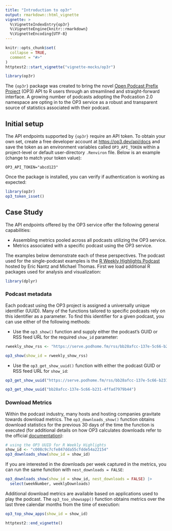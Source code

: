 ```yaml
---
title: "Introduction to op3r"
output: rmarkdown::html_vignette
vignette: >
  %\VignetteIndexEntry{op3r}
  %\VignetteEngine{knitr::rmarkdown}
  %\VignetteEncoding{UTF-8}
---
```


```r
knitr::opts_chunk$set(
  collapse = TRUE,
  comment = "#>"
)
httptest2::start_vignette("vignette-mocks/op3r")
```

```r
library(op3r)
```

The `{op3r}` package was created to bring the novel [Open Podcast Prefix Project](https://op3.dev/) (OP3) API to R users through an streamlined and straight-forward interface. A growing number of podcasts adopting the Podcastion 2.0 namespace are opting in to the OP3 service as a robust and transparent source of statistics associated with their podcast.

## Initial setup

The API endpoints supported by `{op3r}` require an API token. To obtain your own set, create a free developer account at <https://op3.dev/api/docs> and save the token as an environment variables called `OP3_API_TOKEN`  within a project-level or default user-directory `.Renviron` file. Below is an example (change to match your token value):

```
OP3_API_TOKEN="abcd123"
```

Once the package is installed, you can verify if authentication is working as expected:

```r
library(op3r)
op3_token_isset()
```

## Case Study

The API endpoints offered by the OP3 service offer the following general capabilities:

* Assembling metrics pooled across all podcasts utilizing the OP3 service.
* Metrics associated with a specific podcast using the OP3 service.

The examples below demonstrate each of these perspectives. The podcast used for the single-podcast examples is the [R Weekly Highlights Podcast](https://serve.podhome.fm/r-weekly-highlights) hosted by Eric Nantz and Michael Thomas. First we load additional R packages used for analysis and visualization:

```r
library(dplyr)
```


### Podcast metadata

Each podcast using the OP3 project is assigned a universally unique identifier (UUID). Many of the functions tailored to specific podcasts rely on this identifier as a parameter. To find this identifier for a given podcast, you can use either of the following methods:

* Use the `op3_show()` function and supply either the podcast's GUID or RSS feed URL for the required `show_id` parameter: 

```r
rweekly_show_rss <- "https://serve.podhome.fm/rss/bb28afcc-137e-5c66-b231-4ffad7979b44"

op3_show(show_id = rweekly_show_rss)
```

* Use the `op3_get_show_uuid()` function with either the podcast GUID or RSS feed URL for `show_id`:

```r
op3_get_show_uuid("https://serve.podhome.fm/rss/bb28afcc-137e-5c66-b231-4ffad7979b44")

op3_get_show_uuid("bb28afcc-137e-5c66-b231-4ffad7979b44")
```

### Download Metrics

Within the podcast industry, many hosts and hosting companies gravitate towards download metrics. The `op3_downloads_show()` function obtains download statistics for the previous 30 days of the time the function is executed (for additional details on how OP3 calculates downloads refer to the official [documentation](https://op3.dev/download-calculation)):

```r
# using the OP3 UUID for R Weekly Highlights
show_id <- "c008c9c7cfe847dda55cfdde54a22154"
op3_downloads_show(show_id = show_id)
```

If you are interested in the downloads per week captured in the metrics, you can run the same function with `nest_downloads = FALSE`:

```r
op3_downloads_show(show_id = show_id, nest_downloads = FALSE) |>
  select(weekNumber, weeklyDownloads)
```

Additional download metrics are available based on applications used to play the podcast. The `op3_too_showsapp()` function obtains metrics over the last three calendar months from the time of execution:

```r
op3_top_show_apps(show_id = show_id)
```

```r
httptest2::end_vignette()
```